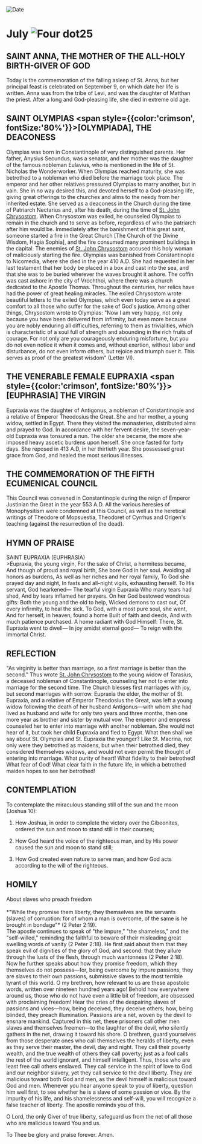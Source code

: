 
<RunningHead />
<Image src="/title-imprint.png" height={68} width={50} alt="Date" className="title-imprint"/>

# <div id="date">July <Image className="four-dot" src="/four-dot.png" height={15} width={15} alt="Four dot" />25</div>

## SAINT ANNA, THE MOTHER OF THE ALL-HOLY BIRTH-GIVER OF GOD

Today is the commemoration of the falling asleep of St. Anna, but her principal feast is celebrated on September 9, on which date her life is written. Anna was from the tribe of Levi, and was the daughter of Matthan the priest. After a long and God-pleasing life, she died in extreme old age.

## SAINT OLYMPIAS <span style={{color:'crimson', fontSize:'80%'}}>[OLYMPIADA]</span>, THE DEACONESS

Olympias was born in Constantinople of very distinguished parents. Her father, Anysius Secundus, was a senator, and her mother was the daughter of the famous nobleman Eulavius, who is mentioned in the life of St. Nicholas the Wonderworker. When Olympias reached maturity, she was betrothed to a nobleman who died before the marriage took place. The emperor and her other relatives pressured Olympias to marry another, but in vain. She in no way desired this, and devoted herself to a God-pleasing life, giving great offerings to the churches and alms to the needy from her inherited estate. She served as a deaconess in the Church during the time of Patriarch Nectarius and, after his death, during the time of [St. John Chrysostom](/november/13th). When Chrysostom was exiled, he counseled Olympias to remain in the church and to serve as before, regardless of who the patriarch after him would be. Immediately after the banishment of this great saint, someone started a fire in the Great Church [The Church of the Divine Wisdom, Hagia Sophia], and the fire consumed many prominent buildings in the capital. The enemies of [St. John Chrysostom](/november/13th) accused this holy woman of maliciously starting the fire. Olympias was banished from Constantinople to Nicomedia, where she died in the year 410 A.D. She had requested in her last testament that her body be placed in a box and cast into the sea, and that she was to be buried wherever the waves brought it ashore.  The coffin was cast ashore in the city of Vrochthoi, where there was a church dedicated to the Apostle Thomas. Throughout the centuries, her relics have had the power of great healing miracles. The exiled Chrysostom wrote beautiful letters to the exiled Olympias, which even today serve as a great comfort to all those who suffer for the sake of God's justice. Among other things, Chrysostom wrote to Olympias: "Now I am very happy, not only because you have been delivered from infirmity, but even more because you are nobly enduring all difficulties, referring to them as trivialities, which is characteristic of a soul full of strength and abounding in the rich fruits of courage. For not only are you courageously enduring misfortune, but you do not even notice it when it comes and, without exertion, without labor and disturbance, do not even inform others, but rejoice and triumph over it. This serves as proof of the greatest wisdom" (Letter VI).

## THE VENERABLE FEMALE EUPRAXIA <span style={{color:'crimson', fontSize:'80%'}}>[EUPHRASIA]</span> THE VIRGIN

Eupraxia was the daughter of Antigonus, a nobleman of Constantinople and a relative of Emperor Theodosius the Great. She and her mother, a young widow, settled in Egypt. There they visited the monasteries, distributed alms and prayed to God. In accordance with her fervent desire, the seven-year-old Eupraxia was tonsured a nun. The older she became, the more she imposed heavy ascetic burdens upon herself. She once fasted for forty days. She reposed in 413 A.D, in her thirtieth year. She possessed great grace from God, and healed the most serious illnesses.

## THE COMMEMORATION OF THE FIFTH ECUMENICAL COUNCIL

This Council was convened in Constantinople during the reign of Emperor Justinian the Great in the year 553 A.D. All the various heresies of Monophysitism were condemned at this Council, as well as the heretical writings of Theodore of Mopsuestia, Theodoret of Cyrrhus and Origen's teaching (against the resurrection of the dead).


## HYMN OF PRAISE
<div style={{textAlign:'center', color:'crimson', fontWeight:'bold'}}>
SAINT EUPRAXIA (EUPHRASIA)
</div>
>Eupraxia, the young virgin,  
For the sake of Christ, a hermitess became,  
And though of proud and royal birth,  
She bore God in her soul.  
Avoiding all honors as burdens,  
As well as her riches and her royal family,  
To God she prayed day and night,  
In fasts and all-night vigils, exhausting herself.  
To His servant, God hearkened—  
The tearful virgin Eupraxia  
Who many tears had shed,  
And by tears inflamed her prayers.  
On her God bestowed wondrous gifts:  
Both the young and the old to help,  
Wicked demons to cast out,  
Of every infirmity, to heal the sick.  
To God, with a most pure soul, she went,  
And for herself, in heaven, found a home  
Built of faith and deeds,  
And with much patience purchased.  
A home radiant with God Himself:  
There, St. Eupraxia went to dwell—  
In joy amidst eternal good—  
To reign with the Immortal Christ.  


## REFLECTION

"As virginity is better than marriage, so a first marriage is better than the second." Thus wrote [St. John Chrysostom](/november/13th) to the young widow of Tarasius, a deceased nobleman of Constantinople, counseling her not to enter into marriage for the second time. The Church blesses first marriages with joy, but second marriages with sorrow. Eupraxia the elder, the mother of St. Eupraxia, and a relative of Emperor Theodosius the Great, was left a young widow following the death of her husband Antigonus—with whom she had lived as husband and wife for only two years and three months, then one more year as brother and sister by mutual vow. The emperor and empress counseled her to enter into marriage with another nobleman. She would not hear of it, but took her child Eupraxia and fled to Egypt. What then shall we say about St. Olympias and St. Eupraxia the younger? Like St. Macrina, not only were they betrothed as maidens, but when their betrothed died, they considered themselves widows, and would not even permit the thought of entering into marriage. What purity of heart! What fidelity to their betrothed! What fear of God! What clear faith in the future life, in which a betrothed maiden hopes to see her betrothed!


## CONTEMPLATION

To contemplate the miraculous standing still of the sun and the moon (Joshua 10):

1. How Joshua, in order to complete the victory over the Gibeonites, ordered the sun and moon to stand still in their courses;

2. How God heard the voice of the righteous man, and by His power caused the sun and moon to stand still;

3. How God created even nature to serve man, and how God acts according to the will of the righteous.


## HOMILY
<div style={{textAlign:'center', color:'crimson', fontWeight:'bold'}}>
About slaves who preach freedom
</div>
<br />
<div style={{textAlign:'right'}}>
*"While they promise them liberty, they themselves are the servants (slaves) of corruption: for of whom a man is overcome, of the same is he brought in bondage"* (2 Peter 2:19).
</div>
The apostle continues to speak of "the impure," "the shameless," and the "self-willed," reminding the faithful to beware of their misleading great swelling words of vanity (2 Peter 2:18). He first said about them that they speak evil of dignities of the glory of God, and second: that they allure through the lusts of the flesh, through much wantonness (2 Peter 2:18). Now he further speaks about how they promise freedom, which they themselves do not possess—for, being overcome by impure passions, they are slaves to their own passions, submissive slaves to the most terrible tyrant of this world. O my brethren, how relevant to us are these apostolic words, written over nineteen hundred years ago! Behold how everywhere around us, those who do not have even a little bit of freedom, are obsessed with proclaiming freedom! Hear the cries of the despairing slaves of passions and vices—how, being deceived, they deceive others; how, being blinded, they preach illumination. Passions are a net, woven by the devil to ensnare mankind. Captured in this net, these prisoners call other men slaves and themselves freemen—to the laughter of the devil, who silently gathers in the net, drawing it toward his shore. O brethren, guard yourselves from those desperate ones who call themselves the heralds of liberty, even as they serve their master, the devil, day and night. They call their poverty wealth, and the true wealth of others they call poverty; just as a fool calls the rest of the world ignorant, and himself intelligent. Thus, those who are least free call others enslaved. They call service in the spirit of love to God and our neighbor slavery, yet they call service to the devil liberty. They are malicious toward both God and men, as the devil himself is malicious toward God and men. Whenever you hear anyone speak to you of liberty, question him well first, to see whether he is a slave of some passion or vice. By the impurity of his life, and his shamelessness and self-will, you will recognize a false teacher of liberty. The apostle reminds you of this.

O Lord, the only Giver of true liberty, safeguard us from the net of all those who are malicious toward You and us.

To Thee be glory and praise forever. Amen.

